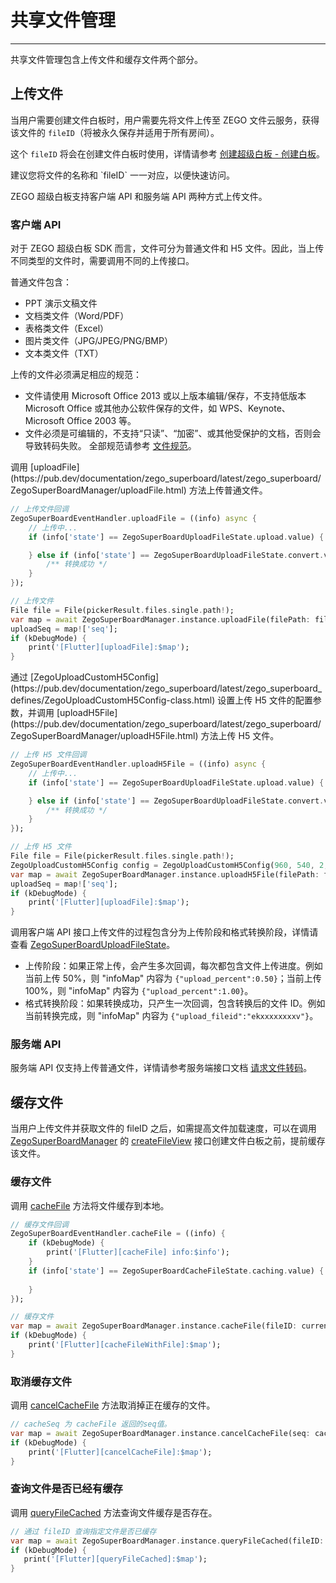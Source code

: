 # 共享文件管理

- - -

共享文件管理包含上传文件和缓存文件两个部分。

## 上传文件

当用户需要创建文件白板时，用户需要先将文件上传至 ZEGO 文件云服务，获得该文件的 `fileID`（将被永久保存并适用于所有房间）。

这个 `fileID` 将会在创建文件白板时使用，详情请参考 [创建超级白板 - 创建白板](../quick-start/create-white-board.mdx)。

<Note title="说明">
建议您将文件的名称和 `fileID` 一一对应，以便快速访问。
</Note>

ZEGO 超级白板支持客户端 API 和服务端 API 两种方式上传文件。

### 客户端 API

对于 ZEGO 超级白板 SDK 而言，文件可分为普通文件和 H5 文件。因此，当上传不同类型的文件时，需要调用不同的上传接口。

普通文件包含：

- PPT 演示文稿文件
- 文档类文件（Word/PDF）
- 表格类文件（Excel）
- 图片类文件（JPG/JPEG/PNG/BMP）
- 文本类文件（TXT）

<Warning title="注意">
上传的文件必须满足相应的规范：

- 文件请使用 Microsoft Office 2013 或以上版本编辑/保存，不支持低版本 Microsoft Office 或其他办公软件保存的文件，如 WPS、Keynote、Microsoft Office 2003 等。
- 文件必须是可编辑的，不支持“只读”、“加密”、或其他受保护的文档，否则会导致转码失败。
全部规范请参考 [文件规范](../product-desc/use-restrictions/filerule.mdx)。

</Warning>

<Tabs>
<Tab title="上传普通文件">
调用 [uploadFile](https://pub.dev/documentation/zego_superboard/latest/zego_superboard/ZegoSuperBoardManager/uploadFile.html) 方法上传普通文件。

```dart
// 上传文件回调 
ZegoSuperBoardEventHandler.uploadFile = ((info) async { 
    // 上传中... 
    if (info['state'] == ZegoSuperBoardUploadFileState.upload.value) { 

    } else if (info['state'] == ZegoSuperBoardUploadFileState.convert.value) { 
        /** 转换成功 */ 
    } 
}); 

// 上传文件 
File file = File(pickerResult.files.single.path!); 
var map = await ZegoSuperBoardManager.instance.uploadFile(filePath: file.path, renderType: ZegoSuperBoardRenderType.VectorAndIMG); 
uploadSeq = map!['seq']; 
if (kDebugMode) { 
    print('[Flutter][uploadFile]:$map'); 
} 
```
</Tab>
<Tab title=" 上传 H5 文件">
通过 [ZegoUploadCustomH5Config](https://pub.dev/documentation/zego_superboard/latest/zego_superboard_defines/ZegoUploadCustomH5Config-class.html) 设置上传 H5 文件的配置参数，并调用 [uploadH5File](https://pub.dev/documentation/zego_superboard/latest/zego_superboard/ZegoSuperBoardManager/uploadH5File.html) 方法上传 H5 文件。

```dart
// 上传 H5 文件回调 
ZegoSuperBoardEventHandler.uploadH5File = ((info) async { 
    // 上传中... 
    if (info['state'] == ZegoSuperBoardUploadFileState.upload.value) { 

    } else if (info['state'] == ZegoSuperBoardUploadFileState.convert.value) { 
        /** 转换成功 */ 
    } 
}); 

// 上传 H5 文件 
File file = File(pickerResult.files.single.path!); 
ZegoUploadCustomH5Config config = ZegoUploadCustomH5Config(960, 540, 2, ['thumbnails/1.jpg', 'thumbnails/2.jpg']); 
var map = await ZegoSuperBoardManager.instance.uploadH5File(filePath: file.path, config: config); 
uploadSeq = map!['seq']; 
if (kDebugMode) { 
    print('[Flutter][uploadFile]:$map'); 
} 
```
</Tab>
</Tabs>

调用客户端 API 接口上传文件的过程包含分为上传阶段和格式转换阶段，详情请查看 [ZegoSuperBoardUploadFileState](https://pub.dev/documentation/zego_superboard/latest/zego_superboard_defines/ZegoSuperBoardUploadFileState.html)。

- 上传阶段：如果正常上传，会产生多次回调，每次都包含文件上传进度。例如当前上传 50%，则 "infoMap" 内容为 `{"upload_percent":0.50}`；当前上传 100%，则 "infoMap" 内容为 `{"upload_percent":1.00}`。
- 格式转换阶段：如果转换成功，只产生一次回调，包含转换后的文件 ID。例如当前转换完成，则 "infoMap" 内容为 `{"upload_fileid":"ekxxxxxxxxv"}`。

### 服务端 API

服务端 API 仅支持上传普通文件，详情请参考服务端接口文档 [请求文件转码](/super-board-server/cvt-doc)。

## 缓存文件

当用户上传文件并获取文件的 fileID 之后，如需提高文件加载速度，可以在调用 [ZegoSuperBoardManager](https://pub.dev/documentation/zego_superboard/latest/zego_superboard/ZegoSuperBoardManager-class.html) 的 [createFileView](https://pub.dev/documentation/zego_superboard/latest/zego_superboard/ZegoSuperBoardManager/createFileView.html) 接口创建文件白板之前，提前缓存该文件。

### 缓存文件

调用 [cacheFile](https://pub.dev/documentation/zego_superboard/latest/zego_superboard/ZegoSuperBoardManager/cacheFile.html) 方法将文件缓存到本地。

``` dart
// 缓存文件回调 
ZegoSuperBoardEventHandler.cacheFile = ((info) { 
    if (kDebugMode) { 
        print('[Flutter][cacheFile] info:$info'); 
    } 
    if (info['state'] == ZegoSuperBoardCacheFileState.caching.value) {
    
    } 
}); 

// 缓存文件 
var map = await ZegoSuperBoardManager.instance.cacheFile(fileID: currentfileID); 
if (kDebugMode) { 
    print('[Flutter][cacheFileWithFile]:$map'); 
} 
```

### 取消缓存文件

调用 [cancelCacheFile](https://pub.dev/documentation/zego_superboard/latest/zego_superboard/ZegoSuperBoardManager/cancelCacheFile.html) 方法取消掉正在缓存的文件。

```dart
// cacheSeq 为 cacheFile 返回的seq值。
var map = await ZegoSuperBoardManager.instance.cancelCacheFile(seq: cacheSeq);
if (kDebugMode) {
    print('[Flutter][cancelCacheFile]:$map');
}
```

### 查询文件是否已经有缓存

调用 [queryFileCached](https://pub.dev/documentation/zego_superboard/latest/zego_superboard/ZegoSuperBoardManager/queryFileCached.html) 方法查询文件缓存是否存在。

```dart
// 通过 fileID 查询指定文件是否已缓存
var map = await ZegoSuperBoardManager.instance.queryFileCached(fileID: currentfileID);
if (kDebugMode) {
   print('[Flutter][queryFileCached]:$map');
}
```
